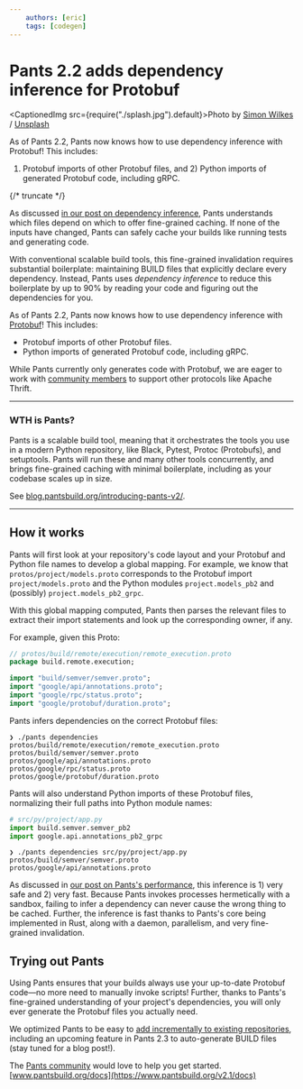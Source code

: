 ```yaml
---
    authors: [eric]
    tags: [codegen]
---
```


# Pants 2.2 adds dependency inference for Protobuf

<CaptionedImg src={require("./splash.jpg").default}>Photo by [Simon Wilkes](https://unsplash.com/@simonfromengland?utm_source=ghost&utm_medium=referral&utm_campaign=api-credit) / [Unsplash](https://unsplash.com/?utm_source=ghost&utm_medium=referral&utm_campaign=api-credit)</CaptionedImg>

As of Pants 2.2, Pants now knows how to use dependency inference with Protobuf! This includes:

1. Protobuf imports of other Protobuf files, and 2) Python imports of generated Protobuf code, including gRPC.

{/* truncate */}

As discussed [in our post on dependency inference](../2020-10-29-dependency-inference/index.md), Pants understands which files depend on which to offer fine-grained caching. If none of the inputs have changed, Pants can safely cache your builds like running tests and generating code.

With conventional scalable build tools, this fine-grained invalidation requires substantial boilerplate: maintaining BUILD files that explicitly declare every dependency. Instead, Pants uses _dependency inference_ to reduce this boilerplate by up to 90% by reading your code and figuring out the dependencies for you.

As of Pants 2.2, Pants now knows how to use dependency inference with [Protobuf](https://developers.google.com/protocol-buffers/)! This includes:

- Protobuf imports of other Protobuf files.
- Python imports of generated Protobuf code, including gRPC.

While Pants currently only generates code with Protobuf, we are eager to work with [community members](https://www.pantsbuild.org/docs/community) to support other protocols like Apache Thrift.

---

### WTH is Pants?

Pants is a scalable build tool, meaning that it orchestrates the tools you use in a modern Python repository, like Black, Pytest, Protoc (Protobufs), and setuptools. Pants will run these and many other tools concurrently, and brings fine-grained caching with minimal boilerplate, including as your codebase scales up in size.

See [blog.pantsbuild.org/introducing-pants-v2/](../2020-10-27-introducing-pants-v2/index.md).

---

## How it works

Pants will first look at your repository's code layout and your Protobuf and Python file names to develop a global mapping. For example, we know that `protos/project/models.proto` corresponds to the Protobuf import `project/models.proto` and the Python modules `project.models_pb2` and (possibly) `project.models_pb2_grpc`.

With this global mapping computed, Pants then parses the relevant files to extract their import statements and look up the corresponding owner, if any.

For example, given this Proto:

```protobuf
// protos/build/remote/execution/remote_execution.proto
package build.remote.execution;

import "build/semver/semver.proto";
import "google/api/annotations.proto";
import "google/rpc/status.proto";
import "google/protobuf/duration.proto";
```

Pants infers dependencies on the correct Protobuf files:

```
❯ ./pants dependencies protos/build/remote/execution/remote_execution.proto
protos/build/semver/semver.proto
protos/google/api/annotations.proto
protos/google/rpc/status.proto
protos/google/protobuf/duration.proto
```

Pants will also understand Python imports of these Protobuf files, normalizing their full paths into Python module names:

```python
# src/py/project/app.py
import build.semver.semver_pb2
import google.api.annotations_pb2_grpc
```

```
❯ ./pants dependencies src/py/project/app.py
protos/build/semver/semver.proto
protos/google/api/annotations.proto
```

As discussed in [our post on Pants's performance](../2021-02-01-fast-incremental-builds-speculation-cancellation/index.md), this inference is 1) very safe and 2) very fast. Because Pants invokes processes hermetically with a sandbox, failing to infer a dependency can never cause the wrong thing to be cached. Further, the inference is fast thanks to Pants's core being implemented in Rust, along with a daemon, parallelism, and very fine-grained invalidation.

## Trying out Pants

Using Pants ensures that your builds always use your up-to-date Protobuf code—no more need to manually invoke scripts! Further, thanks to Pants's fine-grained understanding of your project's dependencies, you will only ever generate the Protobuf files you actually need.

We optimized Pants to be easy to [add incrementally to existing repositories](https://www.pantsbuild.org/docs/existing-repositories), including an upcoming feature in Pants 2.3 to auto-generate BUILD files (stay tuned for a blog post!).

The [Pants community](https://www.pantsbuild.org/docs/community) would love to help you get started. [www.pantsbuild.org/docs](https://www.pantsbuild.org/v2.1/docs)
